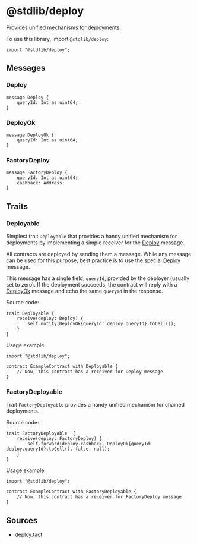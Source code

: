 # @stdlib/deploy

Provides unified mechanisms for deployments.

To use this library, import `@stdlib/deploy`:

```tact
import "@stdlib/deploy";
```

## Messages

### Deploy

```tact
message Deploy {
    queryId: Int as uint64;
}
```

### DeployOk

```tact
message DeployOk {
    queryId: Int as uint64;
}
```

### FactoryDeploy

```tact
message FactoryDeploy {
    queryId: Int as uint64;
    cashback: Address;
}
```

## Traits

### Deployable

Simplest trait `Deployable` that provides a handy unified mechanism for deployments by implementing a simple receiver for the [Deploy](#deploy) message.

All contracts are deployed by sending them a message. While any message can be used for this purpose, best practice is to use the special [Deploy](#deploy) message.

This message has a single field, `queryId`, provided by the deployer (usually set to zero). If the deployment succeeds, the contract will reply with a [DeployOk](#deployok) message and echo the same `queryId` in the response.

Source code:

```tact
trait Deployable {
    receive(deploy: Deploy) {
        self.notify(DeployOk{queryId: deploy.queryId}.toCell());
    }
}
```

Usage example:

```tact
import "@stdlib/deploy";

contract ExampleContract with Deployable {
    // Now, this contract has a receiver for Deploy message
}
```

### FactoryDeployable

Trait `FactoryDeployable` provides a handy unified mechanism for chained deployments.

Source code:

```tact
trait FactoryDeployable  {
    receive(deploy: FactoryDeploy) {
        self.forward(deploy.cashback, DeployOk{queryId: deploy.queryId}.toCell(), false, null);
    }
}
```

Usage example:

```tact
import "@stdlib/deploy";

contract ExampleContract with FactoryDeployable {
    // Now, this contract has a receiver for FactoryDeploy message
}
```

## Sources

- [deploy.tact](https://github.com/tact-lang/tact/blob/61541b7783098e1af669faccd7d2334c10981c72/stdlib/libs/deploy.tact)
